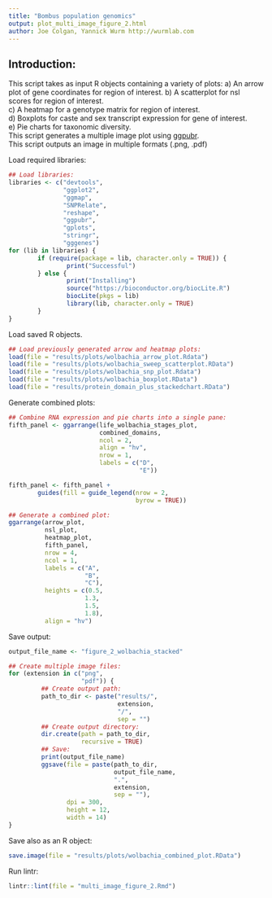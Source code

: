 ```yaml
---
title: "Bombus population genomics"
output: plot_multi_image_figure_2.html
author: Joe Colgan, Yannick Wurm http://wurmlab.com
---
```


## Introduction:
This script takes as input R objects containing a variety of plots:
a) An arrow plot of gene coordinates for region of interest. 
b) A scatterplot for nsl scores for region of interest.  
c) A heatmap for a genotype matrix for region of interest.  
d) Boxplots for caste and sex transcript expression for gene of interest.  
e) Pie charts for taxonomic diversity.  
This script generates a multiple image plot using [ggpubr](http://www.sthda.com/english/articles/24-ggpubr-publication-ready-plots/).  
This script outputs an image in multiple formats (.png, .pdf)

Load required libraries:

```r
## Load libraries:
libraries <- c("devtools",
               "ggplot2",
               "ggmap",
               "SNPRelate",
               "reshape",
               "ggpubr",
               "gplots",
               "stringr",
               "gggenes")
for (lib in libraries) {
        if (require(package = lib, character.only = TRUE)) {
                print("Successful")
        } else {
                print("Installing")
                source("https://bioconductor.org/biocLite.R")
                biocLite(pkgs = lib)
                library(lib, character.only = TRUE)
        }
}
```

Load saved R objects.

```r
## Load previously generated arrow and heatmap plots:
load(file = "results/plots/wolbachia_arrow_plot.Rdata")
load(file = "results/plots/wolbachia_sweep_scatterplot.RData")
load(file = "results/plots/wolbachia_snp_plot.Rdata")
load(file = "results/plots/wolbachia_boxplot.RData")
load(file = "results/protein_domain_plus_stackedchart.RData")
```

Generate combined plots:

```r
## Combine RNA expression and pie charts into a single pane:
fifth_panel <- ggarrange(life_wolbachia_stages_plot,
                         combined_domains,
                         ncol = 2,
                         align = "hv",
                         nrow = 1,
                         labels = c("D",
                                    "E"))

fifth_panel <- fifth_panel +
        guides(fill = guide_legend(nrow = 2,
                                   byrow = TRUE))

## Generate a combined plot:
ggarrange(arrow_plot,
          nsl_plot,
          heatmap_plot,
          fifth_panel,
          nrow = 4,
          ncol = 1,
          labels = c("A",
                     "B",
                     "C"),
          heights = c(0.5,
                     1.3,
                     1.5,
                     1.8),
          align = "hv")
```

Save output:

```r
output_file_name <- "figure_2_wolbachia_stacked"

## Create multiple image files:
for (extension in c("png",
                    "pdf")) {
         ## Create output path:
         path_to_dir <- paste("results/",
                              extension,
                              "/",
                              sep = "")
         ## Create output directory:
         dir.create(path = path_to_dir,
                    recursive = TRUE)
         ## Save:
         print(output_file_name)
         ggsave(file = paste(path_to_dir,
                             output_file_name,
                             ".",
                             extension,
                             sep = ""),
                dpi = 300,
                height = 12,
                width = 14)
}
```

Save also as an R object:

```r
save.image(file = "results/plots/wolbachia_combined_plot.RData")
```

Run lintr:

```r
lintr::lint(file = "multi_image_figure_2.Rmd")
```
